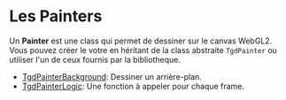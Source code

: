 # Les Painters

Un **Painter** est une class qui permet de dessiner sur le canvas WebGL2. Vous
pouvez créer le votre en héritant de la class abstraite `TgdPainter` ou utiliser
l'un de ceux fournis par la bibliotheque.

-   [TgdPainterBackground](#background): Dessiner un arrière-plan.
-   [TgdPainterLogic](#logic): Une fonction à appeler pour chaque frame.
